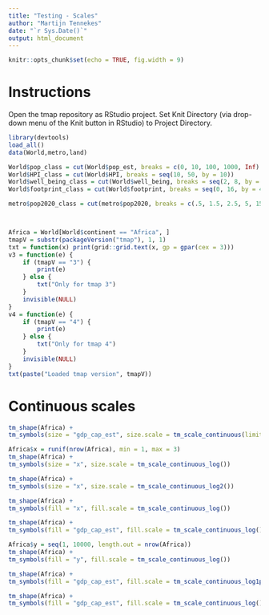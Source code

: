 ```yaml
---
title: "Testing - Scales"
author: "Martijn Tennekes"
date: "`r Sys.Date()`"
output: html_document
---
```


```r
knitr::opts_chunk$set(echo = TRUE, fig.width = 9)
```

# Instructions

Open the tmap repository as RStudio project.
Set Knit Directory (via drop-down menu of the Knit button in RStudio) to Project Directory.

```r
library(devtools)
load_all()
data(World,metro,land)

World$pop_class = cut(World$pop_est, breaks = c(0, 10, 100, 1000, Inf) * 1e6, labels = c("Small", "Medium", "Large", "Extra Large"))					   
World$HPI_class = cut(World$HPI, breaks = seq(10, 50, by = 10))
World$well_being_class = cut(World$well_being, breaks = seq(2, 8, by = 2))
World$footprint_class = cut(World$footprint, breaks = seq(0, 16, by = 4))

metro$pop2020_class = cut(metro$pop2020, breaks = c(.5, 1.5, 2.5, 5, 15, 40) * 1e6)



Africa = World[World$continent == "Africa", ]
tmapV = substr(packageVersion("tmap"), 1, 1)
txt = function(x) print(grid::grid.text(x, gp = gpar(cex = 3)))
v3 = function(e) {
	if (tmapV == "3") {
		print(e)
	} else {
		txt("Only for tmap 3")
	}
	invisible(NULL)
}
v4 = function(e) {
	if (tmapV == "4") {
		print(e)
	} else {
		txt("Only for tmap 4")
	}
	invisible(NULL)
}
txt(paste("Loaded tmap version", tmapV))
```

# Continuous scales

```r
tm_shape(Africa) +
tm_symbols(size = "gdp_cap_est", size.scale = tm_scale_continuous(limits = c(0, 20000), ticks = c(5000,7500, 15000, 20000)))
```


```r
Africa$x = runif(nrow(Africa), min = 1, max = 3)
tm_shape(Africa) +
tm_symbols(size = "x", size.scale = tm_scale_continuous_log())
```


```r
tm_shape(Africa) +
tm_symbols(size = "x", size.scale = tm_scale_continuous_log2())
```


```r
tm_shape(Africa) +
tm_symbols(fill = "x", fill.scale = tm_scale_continuous_log())
```

```r
tm_shape(Africa) +
tm_symbols(fill = "gdp_cap_est", fill.scale = tm_scale_continuous_log())
```


```r
Africa$y = seq(1, 10000, length.out = nrow(Africa))
tm_shape(Africa) +
tm_symbols(fill = "y", fill.scale = tm_scale_continuous_log())
```






```r
tm_shape(Africa) +
tm_symbols(fill = "gdp_cap_est", fill.scale = tm_scale_continuous_log1p())
```


```r
tm_shape(Africa) +
tm_symbols(fill = "gdp_cap_est", fill.scale = tm_scale_continuous_log())
```



